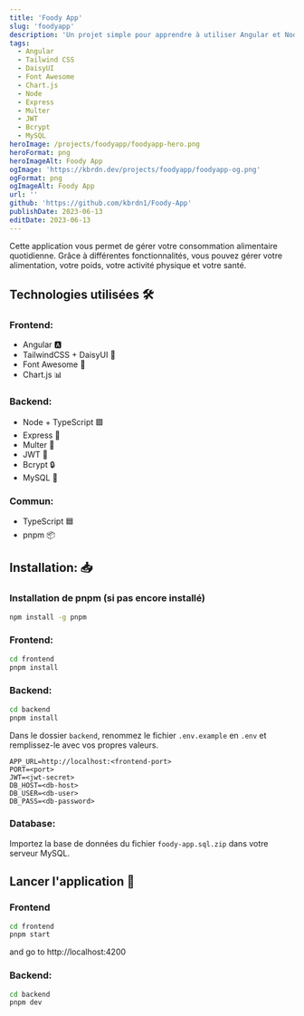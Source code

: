```yaml
---
title: 'Foody App'
slug: 'foodyapp'
description: 'Un projet simple pour apprendre à utiliser Angular et Node w/ TypeScript.'
tags:
  - Angular
  - Tailwind CSS
  - DaisyUI
  - Font Awesome
  - Chart.js
  - Node
  - Express
  - Multer
  - JWT
  - Bcrypt
  - MySQL
heroImage: /projects/foodyapp/foodyapp-hero.png
heroFormat: png
heroImageAlt: Foody App
ogImage: 'https://kbrdn.dev/projects/foodyapp/foodyapp-og.png'
ogFormat: png
ogImageAlt: Foody App
url: ''
github: 'https://github.com/kbrdn1/Foody-App'
publishDate: 2023-06-13
editDate: 2023-06-13
---
```


Cette application vous permet de gérer votre consommation alimentaire quotidienne. Grâce à différentes fonctionnalités, vous pouvez gérer votre alimentation, votre poids, votre activité physique et votre santé.

## Technologies utilisées 🛠️

### Frontend:

- Angular 🅰️
- TailwindCSS + DaisyUI 🍃
- Font Awesome 🎨
- Chart.js 📊

### Backend:

- Node + TypeScript 🟩
- Express 🚂
- Multer 📁
- JWT 🍪
- Bcrypt 🔒
- MySQL 🐬

### Commun:

- TypeScript 🟦
- pnpm 📦

## Installation: 📥

### Installation de pnpm (si pas encore installé)

```bash
npm install -g pnpm
```

### Frontend:

```bash
cd frontend
pnpm install
```

### Backend:

```bash
cd backend
pnpm install
```

Dans le dossier `backend`, renommez le fichier `.env.example` en `.env` et remplissez-le avec vos propres valeurs.

```env
APP_URL=http://localhost:<frontend-port>
PORT=<port>
JWT=<jwt-secret>
DB_HOST=<db-host>
DB_USER=<db-user>
DB_PASS=<db-password>
```

### Database:

Importez la base de données du fichier `foody-app.sql.zip` dans votre serveur MySQL.

## Lancer l'application 🏁

### Frontend

```bash
cd frontend
pnpm start
```

and go to http://localhost:4200

### Backend:

```bash
cd backend
pnpm dev
```